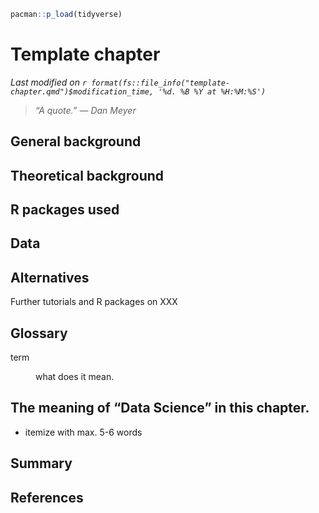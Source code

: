 ```r
pacman::p_load(tidyverse)
```

# Template chapter {#sec-temp}

*Last modified on `r format(fs::file_info("template-chapter.qmd")$modification_time, '%d. %B %Y at %H:%M:%S')`*

> *"A quote." --- Dan Meyer*

## General background

## Theoretical background

## R packages used

## Data

## Alternatives 

Further tutorials and R packages on XXX

## Glossary

term

: what does it mean.

## The meaning of "Data Science" in this chapter.

- itemize with max. 5-6 words

## Summary

## References {.unnumbered}